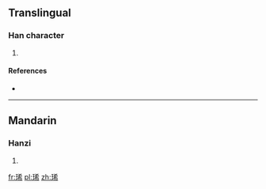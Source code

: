 ==Translingual==

===Han character===
{{Han char|rn=96|rad=玉|as=07|sn=11|four=1412<sub>7</sub>|canj=一土大大月 (MGKKB)}}

# {{defn|Han|sort=玉07}}

====References====
* {{Han ref|kx=0733.120|dkj=21021|hdz=21118.020|uh=740B|ud=29707|bh=D677|bd=54903}}

----

==Mandarin==

===Hanzi===
{{cmn-hanzi|pin=[[lí]] ([[li2]]), [[xī]] ([[xi1]])|wg=li<sup>2</sup>, hsi<sup>1</sup>}}

# {{defn|lang=cmn|sort=玉07}}

[[fr:琋]]
[[pl:琋]]
[[zh:琋]]